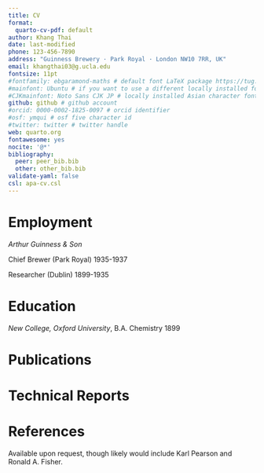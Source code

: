 ```yaml
---
title: CV
format:
  quarto-cv-pdf: default
author: Khang Thai
date: last-modified
phone: 123-456-7890
address: "Guinness Brewery · Park Royal · London NW10 7RR, UK"
email: khangthai03@g.ucla.edu
fontsize: 11pt
#fontfamily: ebgaramond-maths # default font LaTeX package https://tug.org/FontCatalogue/about.html
#mainfont: Ubuntu # if you want to use a different locally installed font
#CJKmainfont: Noto Sans CJK JP # locally installed Asian character font, must use with xelatex
github: github # github account
#orcid: 0000-0002-1825-0097 # orcid identifier
#osf: ymqui # osf five character id
#twitter: twitter # twitter handle
web: quarto.org
fontawesome: yes
nocite: '@*'
bibliography: 
  peer: peer_bib.bib
  other: other_bib.bib
validate-yaml: false
csl: apa-cv.csl
---
```


# Employment

*Arthur Guinness & Son*

Chief Brewer (Park Royal) \hfill 1935-1937

Researcher (Dublin) \hfill 1899-1935

# Education

*New College, Oxford University*, B.A. Chemistry \hfill 1899

# Publications

::: {#refs-peer}
:::

# Technical Reports

::: {#refs-other}
:::


# References

Available upon request, though likely would include Karl Pearson and Ronald A. Fisher.
